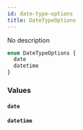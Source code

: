 ```yaml
---
id: date-type-options
title: DateTypeOptions
---
```


No description

```graphql
enum DateTypeOptions {
  date
  datetime
}
```

### Values

#### `date`

#### `datetime`
